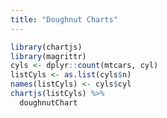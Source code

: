 ```yaml
---
title: "Doughnut Charts"
---
```



```r
library(chartjs)
library(magrittr)
cyls <- dplyr::count(mtcars, cyl)
listCyls <- as.list(cyls$n)
names(listCyls) <- cyls$cyl
chartjs(listCyls) %>% 
  doughnutChart
```
